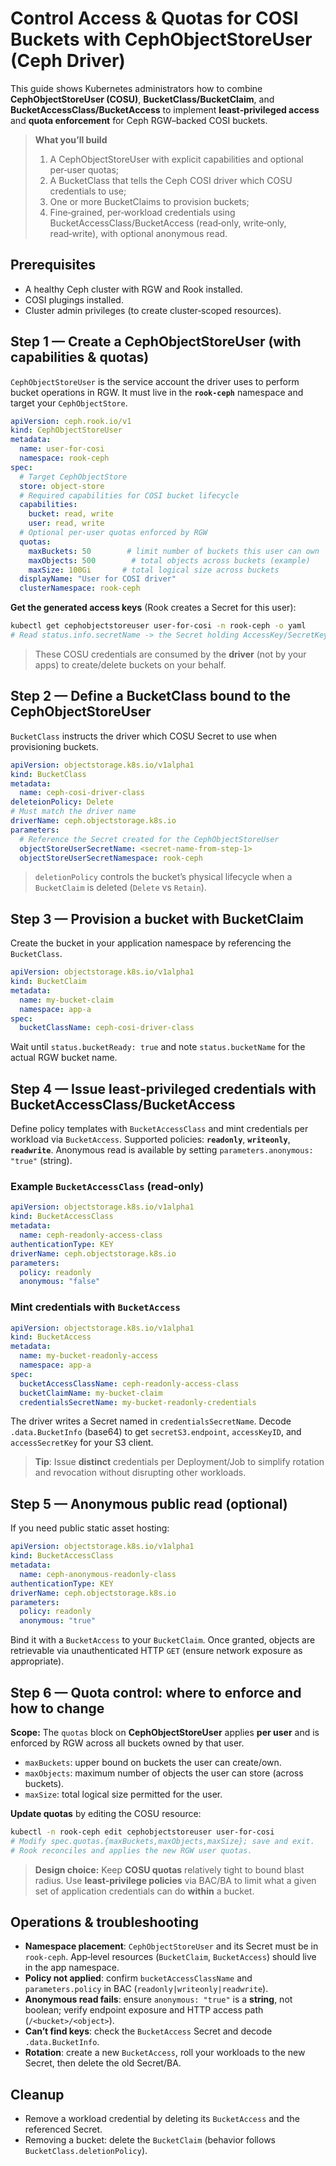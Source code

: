 # Control Access & Quotas for COSI Buckets with CephObjectStoreUser (Ceph Driver)

This guide shows Kubernetes administrators how to combine **CephObjectStoreUser (COSU)**, **BucketClass/BucketClaim**, and **BucketAccessClass/BucketAccess** to implement **least‑privileged access** and **quota enforcement** for Ceph RGW–backed COSI buckets.

> **What you’ll build**
>
> 1. A CephObjectStoreUser with explicit capabilities and optional per‑user quotas;
> 2. A BucketClass that tells the Ceph COSI driver which COSU credentials to use;
> 3. One or more BucketClaims to provision buckets;
> 4. Fine‑grained, per‑workload credentials using BucketAccessClass/BucketAccess (read‑only, write‑only, read‑write), with optional anonymous read.


## Prerequisites

* A healthy Ceph cluster with RGW and Rook installed.
* COSI plugings installed.
* Cluster admin privileges (to create cluster‑scoped resources).


## Step 1 — Create a CephObjectStoreUser (with capabilities & quotas)

`CephObjectStoreUser` is the service account the driver uses to perform bucket operations in RGW. It must live in the **`rook-ceph`** namespace and target your `CephObjectStore`.

```yaml
apiVersion: ceph.rook.io/v1
kind: CephObjectStoreUser
metadata:
  name: user-for-cosi
  namespace: rook-ceph
spec:
  # Target CephObjectStore
  store: object-store
  # Required capabilities for COSI bucket lifecycle
  capabilities:
    bucket: read, write
    user: read, write
  # Optional per-user quotas enforced by RGW
  quotas:
    maxBuckets: 50        # limit number of buckets this user can own
    maxObjects: 500        # total objects across buckets (example)
    maxSize: 100Gi       # total logical size across buckets
  displayName: "User for COSI driver"
  clusterNamespace: rook-ceph
```

**Get the generated access keys** (Rook creates a Secret for this user):

```bash
kubectl get cephobjectstoreuser user-for-cosi -n rook-ceph -o yaml
# Read status.info.secretName -> the Secret holding AccessKey/SecretKey
```

> These COSU credentials are consumed by the **driver** (not by your apps) to create/delete buckets on your behalf.


## Step 2 — Define a BucketClass bound to the CephObjectStoreUser

`BucketClass` instructs the driver which COSU Secret to use when provisioning buckets.

```yaml
apiVersion: objectstorage.k8s.io/v1alpha1
kind: BucketClass
metadata:
  name: ceph-cosi-driver-class
deleteionPolicy: Delete
# Must match the driver name
driverName: ceph.objectstorage.k8s.io
parameters:
  # Reference the Secret created for the CephObjectStoreUser
  objectStoreUserSecretName: <secret-name-from-step-1>
  objectStoreUserSecretNamespace: rook-ceph
```

> `deletionPolicy` controls the bucket’s physical lifecycle when a `BucketClaim` is deleted (`Delete` vs `Retain`).


## Step 3 — Provision a bucket with BucketClaim

Create the bucket in your application namespace by referencing the `BucketClass`.

```yaml
apiVersion: objectstorage.k8s.io/v1alpha1
kind: BucketClaim
metadata:
  name: my-bucket-claim
  namespace: app-a
spec:
  bucketClassName: ceph-cosi-driver-class
```

Wait until `status.bucketReady: true` and note `status.bucketName` for the actual RGW bucket name.


## Step 4 — Issue least‑privileged credentials with BucketAccessClass/BucketAccess

Define policy templates with `BucketAccessClass` and mint credentials per workload via `BucketAccess`. Supported policies: **`readonly`**, **`writeonly`**, **`readwrite`**. Anonymous read is available by setting `parameters.anonymous: "true"` (string).

### Example `BucketAccessClass` (read‑only)

```yaml
apiVersion: objectstorage.k8s.io/v1alpha1
kind: BucketAccessClass
metadata:
  name: ceph-readonly-access-class
authenticationType: KEY
driverName: ceph.objectstorage.k8s.io
parameters:
  policy: readonly
  anonymous: "false"
```

### Mint credentials with `BucketAccess`

```yaml
apiVersion: objectstorage.k8s.io/v1alpha1
kind: BucketAccess
metadata:
  name: my-bucket-readonly-access
  namespace: app-a
spec:
  bucketAccessClassName: ceph-readonly-access-class
  bucketClaimName: my-bucket-claim
  credentialsSecretName: my-bucket-readonly-credentials
```

The driver writes a Secret named in `credentialsSecretName`. Decode `.data.BucketInfo` (base64) to get `secretS3.endpoint`, `accessKeyID`, and `accessSecretKey` for your S3 client.

> **Tip**: Issue **distinct** credentials per Deployment/Job to simplify rotation and revocation without disrupting other workloads.


## Step 5 — Anonymous public read (optional)

If you need public static asset hosting:

```yaml
apiVersion: objectstorage.k8s.io/v1alpha1
kind: BucketAccessClass
metadata:
  name: ceph-anonymous-readonly-class
authenticationType: KEY
driverName: ceph.objectstorage.k8s.io
parameters:
  policy: readonly
  anonymous: "true"
```

Bind it with a `BucketAccess` to your `BucketClaim`. Once granted, objects are retrievable via unauthenticated HTTP `GET` (ensure network exposure as appropriate).


## Step 6 — Quota control: where to enforce and how to change

**Scope:** The `quotas` block on **CephObjectStoreUser** applies **per user** and is enforced by RGW across all buckets owned by that user.

* `maxBuckets`: upper bound on buckets the user can create/own.
* `maxObjects`: maximum number of objects the user can store (across buckets).
* `maxSize`: total logical size permitted for the user.

**Update quotas** by editing the COSU resource:

```bash
kubectl -n rook-ceph edit cephobjectstoreuser user-for-cosi
# Modify spec.quotas.{maxBuckets,maxObjects,maxSize}; save and exit.
# Rook reconciles and applies the new RGW user quotas.
```

> **Design choice:** Keep **COSU quotas** relatively tight to bound blast radius. Use **least‑privilege policies** via BAC/BA to limit what a given set of application credentials can do **within** a bucket.


## Operations & troubleshooting

* **Namespace placement**: `CephObjectStoreUser` and its Secret must be in `rook-ceph`. App‑level resources (`BucketClaim`, `BucketAccess`) should live in the app namespace.
* **Policy not applied**: confirm `bucketAccessClassName` and `parameters.policy` in BAC (`readonly|writeonly|readwrite`).
* **Anonymous read fails**: ensure `anonymous: "true"` is a **string**, not boolean; verify endpoint exposure and HTTP access path (`/<bucket>/<object>`).
* **Can’t find keys**: check the `BucketAccess` Secret and decode `.data.BucketInfo`.
* **Rotation**: create a new `BucketAccess`, roll your workloads to the new Secret, then delete the old Secret/BA.


## Cleanup

* Remove a workload credential by deleting its `BucketAccess` and the referenced Secret.
* Removing a bucket: delete the `BucketClaim` (behavior follows `BucketClass.deletionPolicy`).

